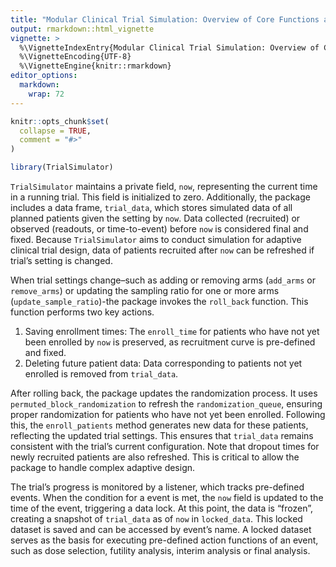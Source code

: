 ```yaml
---
title: "Modular Clinical Trial Simulation: Overview of Core Functions and Workflow"
output: rmarkdown::html_vignette
vignette: >
  %\VignetteIndexEntry{Modular Clinical Trial Simulation: Overview of Core Functions and Workflow}
  %\VignetteEncoding{UTF-8}
  %\VignetteEngine{knitr::rmarkdown}
editor_options: 
  markdown: 
    wrap: 72
---
```


```r
knitr::opts_chunk$set(
  collapse = TRUE,
  comment = "#>"
)
```

```r
library(TrialSimulator)
```

`TrialSimulator` maintains a private field, `now`, representing the
current time in a running trial. This field is initialized to zero.
Additionally, the package includes a data frame, `trial_data`, which
stores simulated data of all planned patients given the setting by
`now`. Data collected (recruited) or observed (readouts, or
time-to-event) before `now` is considered final and fixed. Because
`TrialSimulator` aims to conduct simulation for adaptive clinical trial
design, data of patients recruited after `now` can be refreshed if
trial's setting is changed.

When trial settings change--such as adding or removing arms (`add_arms`
or `remove_arms`) or updating the sampling ratio for one or more arms
(`update_sample_ratio`)-the package invokes the `roll_back` function.
This function performs two key actions.

1.  Saving enrollment times: The `enroll_time` for patients who have not
    yet been enrolled by `now` is preserved, as recruitment curve is
    pre-defined and fixed.
2.  Deleting future patient data: Data corresponding to patients not yet
    enrolled is removed from `trial_data`.

After rolling back, the package updates the randomization process. It
uses `permuted_block_randomization` to refresh the
`randomization_queue`, ensuring proper randomization for patients who
have not yet been enrolled. Following this, the `enroll_patients` method
generates new data for these patients, reflecting the updated trial
settings. This ensures that `trial_data` remains consistent with the
trial's current configuration. Note that dropout times for newly
recruited patients are also refreshed. This is critical to allow the
package to handle complex adaptive design.

The trial's progress is monitored by a listener, which tracks
pre-defined events. When the condition for a event is met, the `now`
field is updated to the time of the event, triggering a data lock. At
this point, the data is "frozen", creating a snapshot of `trial_data` as
of `now` in `locked_data`. This locked dataset is saved and can be
accessed by event's name. A locked dataset serves as the basis for
executing pre-defined action functions of an event, such as dose
selection, futility analysis, interim analysis or final analysis.
